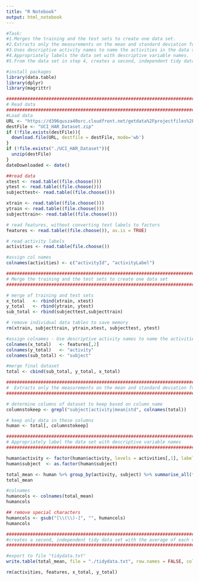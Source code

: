 ```yaml
---
title: "R Notebook"
output: html_notebook
---
```



```r

#Task:
#1.Merges the training and the test sets to create one data set.
#2.Extracts only the measurements on the mean and standard deviation for each measurement. 
#3.Uses descriptive activity names to name the activities in the data set
#4.Appropriately labels the data set with descriptive variable names. 
#5.From the data set in step 4, creates a second, independent tidy data set with the average of each variable for each activity and each subject.

#install packages
library(data.table)
library(dplyr)
library(magrittr)

##############################################################################
# Read data
##############################################################################
#Load data
URL <- "https://d396qusza40orc.cloudfront.net/getdata%2Fprojectfiles%2FUCI%20HAR%20Dataset.zip"
destFile <- "UCI_HAR_Dataset.zip"
if (!file.exists(destFile)){
  download.file(URL, destfile = destFile, mode='wb')
}
if (!file.exists("./UCI_HAR_Dataset")){
  unzip(destFile)
}
dateDownloaded <- date()

##read data
xtest <- read.table((file.choose()))
ytest <- read.table((file.choose()))
subjecttest<- read.table((file.choose()))

xtrain <- read.table((file.choose()))
ytrain <- read.table((file.choose()))
subjecttrain<- read.table((file.choose()))

# read features, without converting text labels to factors
features <- read.table((file.choose()), as.is = TRUE)

# read activity labels
activities <- read.table(file.choose())

#assign col names
colnames(activities) <- c("activityId", "activityLabel")

##############################################################################
# Merge the training and the test sets to create one data set
##############################################################################

# merge of training and test sets
x_total   <- rbind(xtrain, xtest)
y_total   <- rbind(ytrain, ytest) 
sub_total <- rbind(subjecttest,subjecttrain)

# remove individual data tables to save memory
rm(xtrain, subjecttrain, ytrain,xtest, subjecttest, ytest)

#assign colnames - Use descriptive activity names to name the activities
colnames(x_total)   <- features[,2]
colnames(y_total)   <- "activity"
colnames(sub_total) <- "subject"

#merge final dataset
total <- cbind(sub_total, y_total, x_total)

##############################################################################
#  Extracts only the measurements on the mean and standard deviation for each measurement
##############################################################################

# determine columns of dataset to keep based on column name
columnstokeep <- grepl("subject|activity|mean|std", colnames(total))

# keep only data in these columns
human <- total[, columnstokeep]

##############################################################################
# Appropriately label the data set with descriptive variable names
##############################################################################

human$activity <- factor(human$activity, levels = activities[,1], labels = activities[,2]) 
human$subject  <- as.factor(human$subject) 

total_mean <- human %>% group_by(activity, subject) %>% summarise_all(funs(mean)) 
total_mean

#colnames
humancols <- colnames(total_mean)
humancols

## remove special characters
humancols <- gsub("[\\(\\)-]", "", humancols)
humancols

##############################################################################
#creates a second, independent tidy data set with the average of each variable for each activity and each subject.
##############################################################################

#export to file "tidydata.txt"
write.table(total_mean, file = "./tidydata.txt", row.names = FALSE, col.names = TRUE) 

rm(activities, features, x_total, y_total)



```
